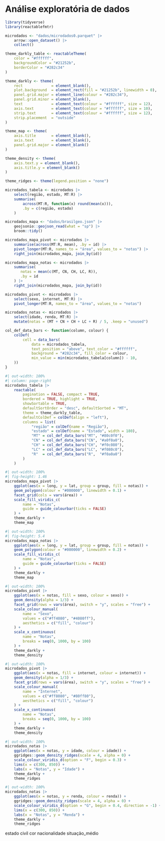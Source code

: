# Análise exploratória de dados

```r
library(tidyverse)
library(reactablefmtr)
```

```r
microdados <- "dados/microdados0.parquet" |>
    arrow::open_dataset() |>
    collect()
```

```r
theme_darkly_table <- reactableTheme(
    color = "#ffffff",
    backgroundColor = "#21252b",
    borderColor = "#282c34"
)

theme_darkly <- theme(
    rect             = element_blank(),
    plot.background  = element_rect(fill = "#21252b", linewidth = 0),
    panel.grid.major = element_line(colour = "#282c34"),
    panel.grid.minor = element_blank(),
    text             = element_text(colour = "#ffffff", size = 12),
    axis.text        = element_text(colour = "#ffffff", size = 10),
    strip.text       = element_text(colour = "#ffffff", size = 12),
    strip.placement  = "outside"
)

theme_map <- theme(
    axis.title       = element_blank(),
    axis.text        = element_blank(),
    panel.grid.major = element_blank()
)

theme_density <- theme(
    axis.text.y = element_blank(),
    axis.title.y = element_blank()
)

theme_ridges <- theme(legend.position = "none")
```

```r
microdados_tabela <- microdados |>
    select(região, estado, MT:R) |>
    summarise(
        across(MT:R, function(x) round(mean(x))),
        .by = c(região, estado)
    ) 

microdados_mapa <- "dados/brasilgeo.json" |> 
    geojsonio::geojson_read(what = "sp") |> 
    broom::tidy()

microdados_mapa_pivot <- microdados |> 
    summarise(across(MT:R, mean), .by = id) |> 
    pivot_longer(MT:R, names_to = "área", values_to = "notas") |> 
    right_join(microdados_mapa, join_by(id))

microdados_mapa_notas <- microdados |> 
    summarise(
       notas = mean(c(MT, CN, CH, LC, R)),
       .by = id
    ) |> 
    right_join(microdados_mapa, join_by(id))

microdados_pivot <- microdados |> 
    select(sexo, internet, MT:R) |> 
    pivot_longer(MT:R, names_to = "área", values_to = "notas")

microdados_notas <- microdados |> 
    select(idade, renda, MT:R) |> 
    mutate(notas = (MT + CN + CH + LC + R) / 5, .keep = "unused")
```

```r
col_def_data_bars <- function(column, colour) {
    colDef(
        cell = data_bars(
            data = microdados_tabela,
            text_position = "above", text_color = "#ffffff",
            background = "#282c34", fill_color = colour,
            min_value = min(microdados_tabela[column]) - 10,
    ))
}
```

```r
#| out-width: 100%
#| column: page-right
microdados_tabela |> 
    reactable(
        pagination = FALSE, compact = TRUE, 
        bordered = TRUE, highlight = TRUE, 
        showSortable = TRUE,
        defaultSortOrder = "desc", defaultSorted = "MT",
        theme = theme_darkly_table,
        defaultColDef = colDef(align = "left"),
        columns = list(
            "região" = colDef(name = "Região"),
            "estado" = colDef(name = "Estado", width = 180),
            "MT" = col_def_data_bars("MT", "#80c0f0"),
            "CN" = col_def_data_bars("CN", "#a0f0a0"),
            "CH" = col_def_data_bars("CH", "#f0c080"),
            "LC" = col_def_data_bars("LC", "#f080c0"),
            "R"  = col_def_data_bars("R",  "#f0a0a0")
        )
    )
```

```r
#| out-width: 100%
#| fig-height: 1.46
microdados_mapa_pivot |> 
    ggplot(aes(x = long, y = lat, group = group, fill = notas)) +
    geom_polygon(colour = "#000000", linewidth = 0.1) +
    facet_grid(cols = vars(área)) +
    scale_fill_viridis_c(
        name = "Notas",
        guide = guide_colourbar(ticks = FALSE)
    ) +
    theme_darkly +
    theme_map
```

```r
#| out-width: 100%
#| fig-height: 5.4
microdados_mapa_notas |> 
    ggplot(aes(x = long, y = lat, group = group, fill = notas)) +
    geom_polygon(colour = "#000000", linewidth = 0.2) +
    scale_fill_viridis_c(
        name = "Notas",
        guide = guide_colourbar(ticks = FALSE)
    ) +
    theme_darkly +
    theme_map
```

```r
#| out-width: 100%
microdados_pivot |> 
    ggplot(aes(x = notas, fill = sexo, colour = sexo)) +
    geom_density(alpha = 1/3) +
    facet_grid(rows = vars(área), switch = "y", scales = "free") +
    scale_colour_manual(
        name = "Sexo",
        values = c("#ff4080", "#4080ff"),
        aesthetics = c("fill", "colour")
    ) +
    scale_x_continuous(
        name = "Notas",
        breaks = seq(0, 1000, by = 100)
    ) +
    theme_darkly +
    theme_density
```

```r
#| out-width: 100%
microdados_pivot |> 
    ggplot(aes(x = notas, fill = internet, colour = internet)) +
    geom_density(alpha = 1/3) +
    facet_grid(rows = vars(área), switch = "y", scales = "free") +
    scale_colour_manual(
        name = "Internet",
        values = c("#ff8080", "#80ff80"),
        aesthetics = c("fill", "colour")
    ) +
    scale_x_continuous(
        name = "Notas",
        breaks = seq(0, 1000, by = 100)
    ) +
    theme_darkly +
    theme_density
```

```r
#| out-width: 100%
microdados_notas |>
    ggplot(aes(x = notas, y = idade, colour = idade)) +
    ggridges::geom_density_ridges(scale = 4, alpha = 0) + 
    scale_colour_viridis_d(option = "F", begin = 0.3) +
    lims(x = c(300, 850)) +
    labs(x = "Notas", y = "Idade") +
    theme_darkly +
    theme_ridges
```

```r
#| out-width: 100%
microdados_notas |>
    ggplot(aes(x = notas, y = renda, colour = renda)) +
    ggridges::geom_density_ridges(scale = 4, alpha = 0) +
    scale_colour_viridis_d(option = "G", begin = 0.4, direction = -1) +
    lims(x = c(300, 850)) +
    labs(x = "Notas", y = "Renda") +
    theme_darkly +
    theme_ridges
```

estado civil
cor
nacionalidade
situação_médio